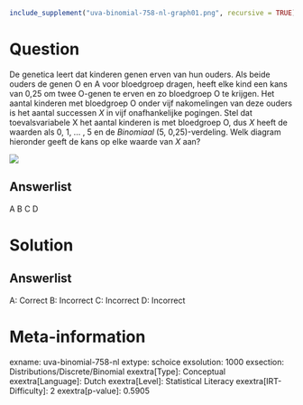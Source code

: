```r
include_supplement("uva-binomial-758-nl-graph01.png", recursive = TRUE)
```

Question
========

De genetica leert dat kinderen genen erven van hun ouders. Als beide
ouders de genen O en A voor bloedgroep dragen, heeft elke kind een kans
van 0,25 om twee O-genen te erven en zo bloedgroep O te krijgen. Het
aantal kinderen met bloedgroep O onder vijf nakomelingen van deze ouders
is het aantal successen *X* in vijf onafhankelijke pogingen. Stel dat
toevalsvariabele X het aantal kinderen is met bloedgroep O, dus *X*
heeft de waarden als 0, 1, \... , 5 en de *Binomiaal* (5,
0,25)-verdeling. Welk diagram hieronder geeft de kans op elke waarde van *X* aan?

![](uva-binomial-758-nl-graph01.png)

Answerlist
----------

A
B
C
D

Solution
========

Answerlist
----------

A: Correct
B: Incorrect
C: Incorrect
D: Incorrect

Meta-information
================
exname: uva-binomial-758-nl
extype: schoice
exsolution: 1000
exsection: Distributions/Discrete/Binomial
exextra[Type]: Conceptual
exextra[Language]: Dutch
exextra[Level]: Statistical Literacy
exextra[IRT-Difficulty]: 2
exextra[p-value]: 0.5905
